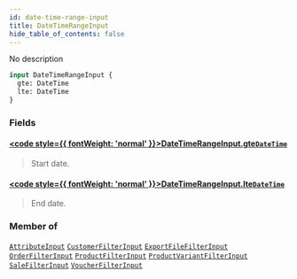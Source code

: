 ```yaml
---
id: date-time-range-input
title: DateTimeRangeInput
hide_table_of_contents: false
---
```








No description

```graphql
input DateTimeRangeInput {
  gte: DateTime
  lte: DateTime
}
```


### Fields

#### [<code style={{ fontWeight: 'normal' }}>DateTimeRangeInput.<b>gte</b></code>](#)<Bullet />[`DateTime`](../../../developer/api-reference/scalars/date-time) <Badge class="secondary" text="scalar"/>
> Start date.
> 

#### [<code style={{ fontWeight: 'normal' }}>DateTimeRangeInput.<b>lte</b></code>](#)<Bullet />[`DateTime`](../../../developer/api-reference/scalars/date-time) <Badge class="secondary" text="scalar"/>
> End date.
> 



### Member of

[`AttributeInput`](../../../developer/api-reference/inputs/attribute-input)  <Badge class="secondary" text="input"/><Bullet />[`CustomerFilterInput`](../../../developer/api-reference/inputs/customer-filter-input)  <Badge class="secondary" text="input"/><Bullet />[`ExportFileFilterInput`](../../../developer/api-reference/inputs/export-file-filter-input)  <Badge class="secondary" text="input"/><Bullet />[`OrderFilterInput`](../../../developer/api-reference/inputs/order-filter-input)  <Badge class="secondary" text="input"/><Bullet />[`ProductFilterInput`](../../../developer/api-reference/inputs/product-filter-input)  <Badge class="secondary" text="input"/><Bullet />[`ProductVariantFilterInput`](../../../developer/api-reference/inputs/product-variant-filter-input)  <Badge class="secondary" text="input"/><Bullet />[`SaleFilterInput`](../../../developer/api-reference/inputs/sale-filter-input)  <Badge class="secondary" text="input"/><Bullet />[`VoucherFilterInput`](../../../developer/api-reference/inputs/voucher-filter-input)  <Badge class="secondary" text="input"/>



